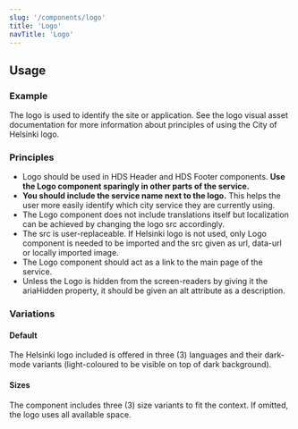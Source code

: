 ```yaml
---
slug: '/components/logo'
title: 'Logo'
navTitle: 'Logo'
---
```




## Usage

### Example

<PlaygroundPreview>
  <Logo src={logoFi} size="medium" alt="logo"/>
</PlaygroundPreview>

The logo is used to identify the site or application.
See the <InternalLink size="M" href="/foundation/visual-assets/logo">logo visual asset documentation</InternalLink> for more information about principles of using the City of Helsinki logo.

### Principles

- Logo should be used in HDS Header and HDS Footer components. **Use the Logo component sparingly in other parts of the service.**
- **You should include the service name next to the logo.** This helps the user more easily identify which city service they are currently using.
- The Logo component does not include translations itself but localization can be achieved by changing the logo src accordingly.
- The src is user-replaceable. If Helsinki logo is not used, only Logo component is needed to be imported and the src given as url, data-url or locally imported image.
- The Logo component should act as a link to the main page of the service.
- Unless the Logo is hidden from the screen-readers by giving it the ariaHidden property, it should be given an alt attribute as a description. 

### Variations

#### Default

The Helsinki logo included is offered in three (3) languages and their dark-mode variants (light-coloured to be visible on top of dark background).

<PlaygroundPreview>
  <Logo src={logoFi} size="medium" style={{marginRight: 'var(--spacing-xs)'}} alt="Helsingin kaupunki" />
  <Logo src={logoSv} size="medium" style={{marginRight: 'var(--spacing-xs)'}} alt="Helsingin kaupunki" />
  <Logo src={logoRu} size="medium" style={{marginRight: 'var(--spacing-xs)'}} alt="Helsingin kaupunki" />
  <Logo src={logoFiDark} size="medium" style={{marginRight: 'var(--spacing-xs)', background: "black"}} alt="Helsingin kaupunki" />
  <Logo src={logoSvDark} size="medium" style={{marginRight: 'var(--spacing-xs)', background: "black"}} alt="Helsingin kaupunki" />
  <Logo src={logoRuDark} size="medium" style={{background: "black"}} alt="Helsingin kaupunki" />
</PlaygroundPreview>

#### Sizes

The component includes three (3) size variants to fit the context. If omitted, the logo uses all available space.

<PlaygroundPreview>
  <Logo src={logoFi} size="small" style={{marginRight: 'var(--spacing-xs)'}} alt="Helsingin kaupunki" />
  <Logo src={logoFi} size="medium" style={{marginRight: 'var(--spacing-xs)'}} alt="Helsingin kaupunki" />
  <Logo src={logoFi} size="large" alt="Helsingin kaupunki" />
</PlaygroundPreview>
